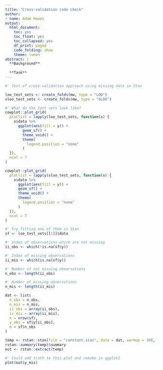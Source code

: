 ```yaml
---
title: "Cross-validation code check"
author:
- name: Adam Howes
output:
  html_document:
    toc: yes
    toc_float: yes
    toc_collapsed: yes
    df_print: paged
    code_folding: show
    theme: lumen
abstract: |
  **Background**
  
  **Task**
---
```


```r
#' Test of cross-validation approach using missing data in Stan

loo_test_sets <- create_folds(mw, type = "LOO")
sloo_test_sets <- create_folds(mw, type = "SLOO")

#' What do the test sets look like?
cowplot::plot_grid(
  plotlist = lapply(loo_test_sets, function(x) {
    x$data %>%
      ggplot(aes(fill = y)) +
        geom_sf() +
        theme_void() +
        theme(
          legend.position = "none"
        )
  }),
  ncol = 7
)

cowplot::plot_grid(
  plotlist = lapply(sloo_test_sets, function(x) {
    x$data %>%
      ggplot(aes(fill = y)) +
      geom_sf() +
      theme_void() +
      theme(
        legend.position = "none"
      )
  }),
  ncol = 7
)

#' Try fitting one of them in Stan
sf <- loo_test_sets[[1]]$data

#' Index of observations which are not missing
ii_obs <- which(!is.na(sf$y))

#' Index of missing observations
ii_mis <- which(is.na(sf$y))

#' Number of not missing observations
n_obs <- length(ii_obs)

#' Number of missing observations
n_mis <- length(ii_mis)

dat <- list(
  n_obs = n_obs,
  n_mis = n_mis,
  ii_obs = array(ii_obs),
  ii_mis = array(ii_mis),
  n = nrow(sf),
  y_obs = sf$y[ii_obs],
  m = sf$n_obs
)

temp <- rstan::stan(file = "constant.stan", data = dat, warmup = 100, iter = 900)
rstan::summary(temp)$summary
out <- rstan::extract(temp)

#' Could add truth to this plot and remake in ggplot2
plot(out$y_mis)
```

